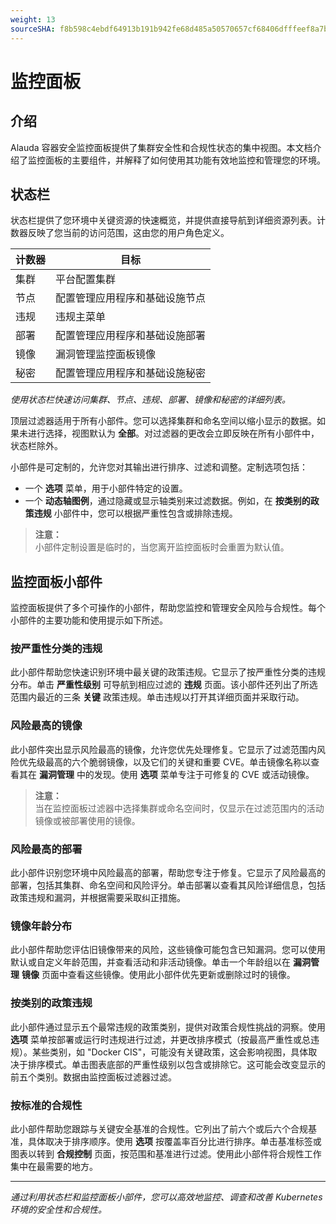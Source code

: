 ```yaml
---
weight: 13
sourceSHA: f8b598c4ebdf64913b191b942fe68d485a50570657cf68406dfffeef8a7b42c5
---
```


# 监控面板

## 介绍

Alauda 容器安全监控面板提供了集群安全性和合规性状态的集中视图。本文档介绍了监控面板的主要组件，并解释了如何使用其功能有效地监控和管理您的环境。

## 状态栏

状态栏提供了您环境中关键资源的快速概览，并提供直接导航到详细资源列表。计数器反映了您当前的访问范围，这由您的用户角色定义。

| 计数器     | 目标                                                             |
| ----------- | ----------------------------------------------------------------- |
| 集群       | 平台配置集群                                                     |
| 节点       | 配置管理应用程序和基础设施节点                                   |
| 违规       | 违规主菜单                                                       |
| 部署       | 配置管理应用程序和基础设施部署                                   |
| 镜像       | 漏洞管理监控面板镜像                                           |
| 秘密       | 配置管理应用程序和基础设施秘密                                   |

*使用状态栏快速访问集群、节点、违规、部署、镜像和秘密的详细列表。*

顶层过滤器适用于所有小部件。您可以选择集群和命名空间以缩小显示的数据。如果未进行选择，视图默认为 **全部**。对过滤器的更改会立即反映在所有小部件中，状态栏除外。

小部件是可定制的，允许您对其输出进行排序、过滤和调整。定制选项包括：

- 一个 **选项** 菜单，用于小部件特定的设置。
- 一个 **动态轴图例**，通过隐藏或显示轴类别来过滤数据。例如，在 **按类别的政策违规** 小部件中，您可以根据严重性包含或排除违规。

> **注意：**\
> 小部件定制设置是临时的，当您离开监控面板时会重置为默认值。

## 监控面板小部件

监控面板提供了多个可操作的小部件，帮助您监控和管理安全风险与合规性。每个小部件的主要功能和使用提示如下所述。

### 按严重性分类的违规

此小部件帮助您快速识别环境中最关键的政策违规。它显示了按严重性分类的违规分布。单击 **严重性级别** 可导航到相应过滤的 **违规** 页面。该小部件还列出了所选范围内最近的三条 **关键** 政策违规。单击违规以打开其详细页面并采取行动。

### 风险最高的镜像

此小部件突出显示风险最高的镜像，允许您优先处理修复。它显示了过滤范围内风险优先级最高的六个脆弱镜像，以及它们的关键和重要 CVE。单击镜像名称以查看其在 **漏洞管理** 中的发现。使用 **选项** 菜单专注于可修复的 CVE 或活动镜像。

> **注意：**\
> 当在监控面板过滤器中选择集群或命名空间时，仅显示在过滤范围内的活动镜像或被部署使用的镜像。

### 风险最高的部署

此小部件识别您环境中风险最高的部署，帮助您专注于修复。它显示了风险最高的部署，包括其集群、命名空间和风险评分。单击部署以查看其风险详细信息，包括政策违规和漏洞，并根据需要采取纠正措施。

### 镜像年龄分布

此小部件帮助您评估旧镜像带来的风险，这些镜像可能包含已知漏洞。您可以使用默认或自定义年龄范围，并查看活动和非活动镜像。单击一个年龄组以在 **漏洞管理** **镜像** 页面中查看这些镜像。使用此小部件优先更新或删除过时的镜像。

### 按类别的政策违规

此小部件通过显示五个最常违规的政策类别，提供对政策合规性挑战的洞察。使用 **选项** 菜单按部署或运行时违规进行过滤，并更改排序模式（按最高严重性或总违规）。某些类别，如 "Docker CIS"，可能没有关键政策，这会影响视图，具体取决于排序模式。单击图表底部的严重性级别以包含或排除它。这可能会改变显示的前五个类别。数据由监控面板过滤器过滤。

### 按标准的合规性

此小部件帮助您跟踪与关键安全基准的合规性。它列出了前六个或后六个合规基准，具体取决于排序顺序。使用 **选项** 按覆盖率百分比进行排序。单击基准标签或图表以转到 **合规控制** 页面，按范围和基准进行过滤。使用此小部件将合规性工作集中在最需要的地方。

---

*通过利用状态栏和监控面板小部件，您可以高效地监控、调查和改善 Kubernetes 环境的安全性和合规性。*
